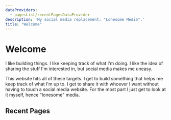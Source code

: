 ```yaml
---
dataProviders:
  - pagesList/recentPagesDataProvider
description: 'My social media replacement: "Lonesome Media".'
title: "Welcome"
---
```



# Welcome

I like building things. I like keeping track of what I'm doing. I like the idea of sharing the stuff I'm interested in, but social media makes me uneasy.

This website hits all of these targets. I get to build something that helps me keep track of what I'm up to.
I get to share it with whoever I want without having to touch a social media website. For the most part I just get to look at it myself, hence "lonesome" media.

## Recent Pages

<PagesList withIndex={true} />

